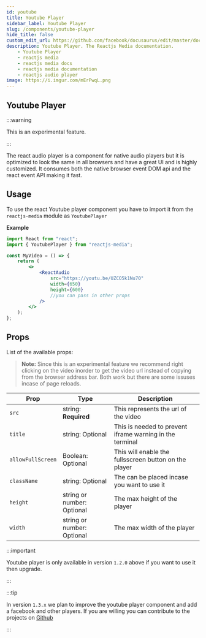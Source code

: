 ```yaml
---
id: youtube
title: Youtube Player
sidebar_label: Youtube Player
slug: /components/youtube-player
hide_title: false
custom_edit_url: https://github.com/facebook/docusaurus/edit/master/docs/api-doc-markdown.md
description: Youtube Player. The Reactjs Media documentation.
    - Youtube Player
    - reactjs media
    - reactjs media docs
    - reactjs media documentation
    - reactjs audio player
image: https://i.imgur.com/mErPwqL.png
---
```


## Youtube Player

:::warning

This is an experimental feature.

:::

The react audio player is a component for native audio players but it is optimized to look the same in all browsers and have a great UI and is highly customized.
It consumes both the native browser event DOM api and the react event API making it fast.

## Usage

To use the react Youtube player component you have to import it from the `reactjs-media` module as `YoutubePlayer`

**Example**

```jsx
import React from "react";
import { YoutubePlayer } from "reactjs-media";

const MyVideo = () => {
	return (
		<>
			<ReactAudio
				src="https://youtu.be/UZCO5k1Nu70"
				width={650}
				height={600}
				//you can pass in other props
			/>
		</>
	);
};
```

## Props

List of the available props:

> **Note:** Since this is an experimental feature we recommend right clicking on the video inorder to get the video url instead of copying from the browser address bar. Both work but there are some issuses incase of page reloads.

| Prop              | Type                       | Description                                              |
| ----------------- | -------------------------- | -------------------------------------------------------- |
| `src`             | string: **Required**       | This represents the url of the video                     |
| `title`           | string: Optional           | This is needed to prevent iframe warning in the terminal |
| `allowFullScreen` | Boolean: Optional          | This will enable the fullsscreen button on the player    |
| `className`       | string: Optional           | The can be placed incase you want to use it              |
| `height`          | string or number: Optional | The max height of the player                             |
| `width`           | string or number: Optional | The max width of the player                              |

:::important

Youtube player is only available in version `1.2.0` above if you want to use it then upgrade.

:::

:::tip

In version `1.3.x` we plan to improve the youtube player component and add a facebook and other players. If you are willing you can contribute to the projects on [Github](https://guthub.com/jim-junior/reactjs-media "Contribute")

:::
